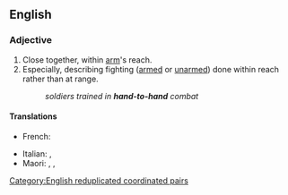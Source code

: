 ==English==

===Adjective===
{{en-adj|-|head=[[hand]]-to-hand}}

# Close together, within [[arm]]'s reach.
# Especially, describing fighting ([[armed]] or [[unarmed]]) done within reach rather than at range.
#: ''soldiers trained in '''hand-to-hand''' combat''

====Translations====
{{trans-top|fighting done within reach rather than at range}}
* French: {{t+|fr|corps à corps}}
{{trans-mid}}
* Italian: {{t+|it|corpo a corpo}}, {{t|it|all'arma bianca}}
* Maori: {{t|mi|taumātakitahi }}, {{t|mi|tautakitahi}}, {{t|mi|tautaumātakitahi}}
{{trans-bottom}}

[[Category:English reduplicated coordinated pairs]]